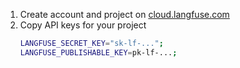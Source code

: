 1. Create account and project on [cloud.langfuse.com](https://cloud.langfuse.com)
2. Copy API keys for your project
   ```bash filename=".env"
   LANGFUSE_SECRET_KEY="sk-lf-...";
   LANGFUSE_PUBLISHABLE_KEY=pk-lf-...;
   ```
